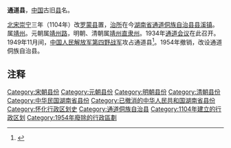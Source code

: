 {{otheruses|subject=中国湖南历史上的一个县|other=现中国湖南省怀化市下辖的一个自治县|通道侗族自治县}}
'''通道县'''，[[中国|中国]]古旧[[县|县]]名。

[[北宋|北宋]][[崇宁|崇宁]]三年（1104年）改[[罗蒙县_(北宋)|罗蒙县]]置，[[治所|治所]]在今[[湖南省|湖南省]][[通道侗族自治县|通道侗族自治县]][[县溪镇|县溪镇]]。属[[靖州_(北宋)|靖州]]。元朝属[[靖州路|靖州路]]，明朝、清朝属[[靖州直隶州|靖州直隶州]]。1934年[[通道会议|通道会议]]在此召开。1949年11月间，[[中国人民解放军第四野战军|中国人民解放军第四野战军]]攻占通道县<ref>{{Cite web |url=http://www.people.com.cn/GB/historic/1122/3974.html |title=1949年11月22日 桂林解放 |accessdate=2014-04-15 |author= |date= |work= |publisher=人民网 |language=Zh-hans |archive-date=2014-04-16 |archive-url=https://web.archive.org/web/20140416003139/http://www.people.com.cn/GB/historic/1122/3974.html |dead-url=no }}</ref>。1954年撤销，改设通道侗族自治县。

== 注释 ==

{{reflist}}

{{中華民國湖南省行政區劃}}
{{湖南行政区划小作品}}
[[Category:宋朝县份|Category:宋朝县份]]
[[Category:元朝县份|Category:元朝县份]]
[[Category:明朝县份|Category:明朝县份]]
[[Category:清朝县份|Category:清朝县份]]
[[Category:中华民国湖南省县份|Category:中华民国湖南省县份]]
[[Category:已撤消的中华人民共和国湖南省县份|Category:已撤消的中华人民共和国湖南省县份]]
[[Category:怀化行政区划史|Category:怀化行政区划史]] 
[[Category:通道侗族自治县|Category:通道侗族自治县]]
[[Category:1104年建立的行政区划|Category:1104年建立的行政区划]]
[[Category:1954年廢除的行政區劃|Category:1954年廢除的行政區劃]]